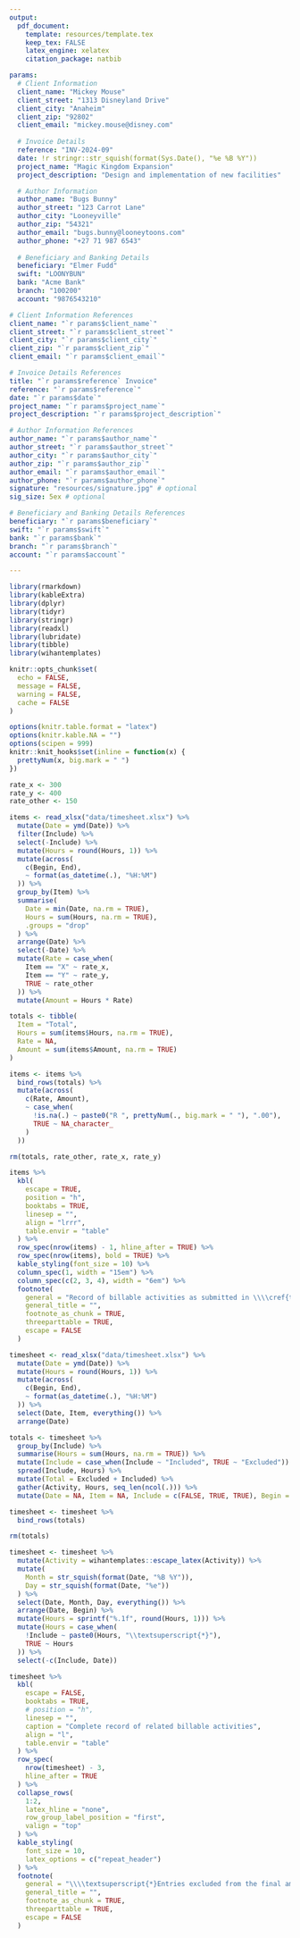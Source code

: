 ```yaml
---
output:
  pdf_document:
    template: resources/template.tex
    keep_tex: FALSE
    latex_engine: xelatex
    citation_package: natbib

params:
  # Client Information
  client_name: "Mickey Mouse"
  client_street: "1313 Disneyland Drive"
  client_city: "Anaheim"
  client_zip: "92802"
  client_email: "mickey.mouse@disney.com"
  
  # Invoice Details
  reference: "INV-2024-09"
  date: !r stringr::str_squish(format(Sys.Date(), "%e %B %Y"))
  project_name: "Magic Kingdom Expansion"
  project_description: "Design and implementation of new facilities"

  # Author Information
  author_name: "Bugs Bunny"
  author_street: "123 Carrot Lane"
  author_city: "Looneyville"
  author_zip: "54321"
  author_email: "bugs.bunny@looneytoons.com"
  author_phone: "+27 71 987 6543"
  
  # Beneficiary and Banking Details
  beneficiary: "Elmer Fudd"
  swift: "LOONYBUN"
  bank: "Acme Bank"
  branch: "100200"
  account: "9876543210"

# Client Information References
client_name: "`r params$client_name`"
client_street: "`r params$client_street`"
client_city: "`r params$client_city`"
client_zip: "`r params$client_zip`"
client_email: "`r params$client_email`"

# Invoice Details References
title: "`r params$reference` Invoice"
reference: "`r params$reference`"
date: "`r params$date`"
project_name: "`r params$project_name`"
project_description: "`r params$project_description`"

# Author Information References
author_name: "`r params$author_name`"
author_street: "`r params$author_street`"
author_city: "`r params$author_city`"
author_zip: "`r params$author_zip`"
author_email: "`r params$author_email`"
author_phone: "`r params$author_phone`"
signature: "resources/signature.jpg" # optional
sig_size: 5ex # optional

# Beneficiary and Banking Details References
beneficiary: "`r params$beneficiary`"
swift: "`r params$swift`"
bank: "`r params$bank`"
branch: "`r params$branch`"
account: "`r params$account`"

---
```


```r
library(rmarkdown)
library(kableExtra)
library(dplyr)
library(tidyr)
library(stringr)
library(readxl)
library(lubridate)
library(tibble)
library(wihantemplates)

knitr::opts_chunk$set(
  echo = FALSE,
  message = FALSE,
  warning = FALSE,
  cache = FALSE
)

options(knitr.table.format = "latex")
options(knitr.kable.NA = "")
options(scipen = 999)
knitr::knit_hooks$set(inline = function(x) {
  prettyNum(x, big.mark = " ")
})
```

```r
rate_x <- 300
rate_y <- 400
rate_other <- 150

items <- read_xlsx("data/timesheet.xlsx") %>%
  mutate(Date = ymd(Date)) %>%
  filter(Include) %>%
  select(-Include) %>%
  mutate(Hours = round(Hours, 1)) %>%
  mutate(across(
    c(Begin, End),
    ~ format(as_datetime(.), "%H:%M")
  )) %>%
  group_by(Item) %>%
  summarise(
    Date = min(Date, na.rm = TRUE),
    Hours = sum(Hours, na.rm = TRUE),
    .groups = "drop"
  ) %>%
  arrange(Date) %>%
  select(-Date) %>%
  mutate(Rate = case_when(
    Item == "X" ~ rate_x,
    Item == "Y" ~ rate_y,
    TRUE ~ rate_other
  )) %>%
  mutate(Amount = Hours * Rate)

totals <- tibble(
  Item = "Total",
  Hours = sum(items$Hours, na.rm = TRUE),
  Rate = NA,
  Amount = sum(items$Amount, na.rm = TRUE)
)

items <- items %>%
  bind_rows(totals) %>%
  mutate(across(
    c(Rate, Amount),
    ~ case_when(
      !is.na(.) ~ paste0("R ", prettyNum(., big.mark = " "), ".00"),
      TRUE ~ NA_character_
    )
  ))

rm(totals, rate_other, rate_x, rate_y)

items %>%
  kbl(
    escape = TRUE,
    position = "h",
    booktabs = TRUE,
    linesep = "",
    align = "lrrr",
    table.envir = "table"
  ) %>%
  row_spec(nrow(items) - 1, hline_after = TRUE) %>%
  row_spec(nrow(items), bold = TRUE) %>%
  kable_styling(font_size = 10) %>%
  column_spec(1, width = "15em") %>%
  column_spec(c(2, 3, 4), width = "6em") %>%
  footnote(
    general = "Record of billable activities as submitted in \\\\cref{tab:timesheet} on the next page.",
    general_title = "",
    footnote_as_chunk = TRUE,
    threeparttable = TRUE,
    escape = FALSE
  )
```

::: {#timesheet}

```r
timesheet <- read_xlsx("data/timesheet.xlsx") %>%
  mutate(Date = ymd(Date)) %>%
  mutate(Hours = round(Hours, 1)) %>%
  mutate(across(
    c(Begin, End),
    ~ format(as_datetime(.), "%H:%M")
  )) %>%
  select(Date, Item, everything()) %>%
  arrange(Date)

totals <- timesheet %>%
  group_by(Include) %>%
  summarise(Hours = sum(Hours, na.rm = TRUE)) %>%
  mutate(Include = case_when(Include ~ "Included", TRUE ~ "Excluded")) %>%
  spread(Include, Hours) %>%
  mutate(Total = Excluded + Included) %>%
  gather(Activity, Hours, seq_len(ncol(.))) %>%
  mutate(Date = NA, Item = NA, Include = c(FALSE, TRUE, TRUE), Begin = NA, End = NA)

timesheet <- timesheet %>%
  bind_rows(totals)

rm(totals)

timesheet <- timesheet %>%
  mutate(Activity = wihantemplates::escape_latex(Activity)) %>%
  mutate(
    Month = str_squish(format(Date, "%B %Y")),
    Day = str_squish(format(Date, "%e"))
  ) %>%
  select(Date, Month, Day, everything()) %>%
  arrange(Date, Begin) %>%
  mutate(Hours = sprintf("%.1f", round(Hours, 1))) %>%
  mutate(Hours = case_when(
    !Include ~ paste0(Hours, "\\textsuperscript{*}"),
    TRUE ~ Hours
  )) %>%
  select(-c(Include, Date))

timesheet %>%
  kbl(
    escape = FALSE,
    booktabs = TRUE,
    # position = "h",
    linesep = "",
    caption = "Complete record of related billable activities",
    align = "l",
    table.envir = "table"
  ) %>%
  row_spec(
    nrow(timesheet) - 3,
    hline_after = TRUE
  ) %>%
  collapse_rows(
    1:2,
    latex_hline = "none",
    row_group_label_position = "first",
    valign = "top"
  ) %>%
  kable_styling(
    font_size = 10,
    latex_options = c("repeat_header")
  ) %>%
  footnote(
    general = "\\\\textsuperscript{*}Entries excluded from the final amount.",
    general_title = "",
    footnote_as_chunk = TRUE,
    threeparttable = TRUE,
    escape = FALSE
  )
```

:::

